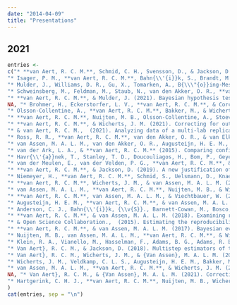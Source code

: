 ```yaml
---
date: "2014-04-09"
title: "Presentations"
---
```


## 2021

```r
entries <-
c("* **van Aert, R. C. M.**, Schmid, C. H., Svensson, D., & Jackson, D. (2021). Study specific prediction intervals for random-effects meta-analysis: A tutorial. *Research Synthesis Methods*, *12*(4), 429-447. doi: [10.1002/jrsm.1490](https://doi.org/10.1002/jrsm.1490) [PDF](NA) [OSF](NA)", 
"* Isager, P. M., **van Aert, R. C. M.**, Bahn{\\'{i}}k, S., Brandt, M. J., DeSoto, A., Giner-Sorolla, R., Krueger, J. I., Perugini, M., Ropovik, I., {van 't Veer}, A. E., Vranka, M., & Lakens, D. (NA). Deciding what to replicate: A formal definition of â\200œreplication valueâ\200  and a decision model for replication study selection.}. *Psychological Methods*, *NA*(NA), NA. doi: [NA](NA) [PDF](NA) [OSF](NA)", 
"* Mulder, J., Williams, D. R., Gu, X., Tomarken, A., B{\\\"{o}}ing-Messing, F., Olsson-Collentine, A., Meijerink-Bosman, M., Menke, J., **van Aert, R. C. M.**, Fox, J.-P.., Hoijtink, H., Rosseel, Y., Wagenmakers, E.-J.., & van Lissa, C. (2021). BFpack: Flexible Bayes factor testing of scientific theories in R. *Journal of Statistical Software*, *100*(18), 1-63. doi: [10.18637/jss.v100.i18](https://www.jstatsoft.org/index.php/jss/article/view/v100i18) [PDF](NA) [OSF](NA)", 
"* Schweinsberg, M., Feldman, M., Staub, N., van den Akker, O. R., **van Aert, R. C. M.**, van Assen, M. A. L. M., Liu, Y., Althoff, T., Heer, J., Kale, A., Mohamed, Z., Amireh, H., {Venkatesh Prasad}, V., Bernstein, A., Robinson, E., Snellman, K., {Amy Sommer}, S., Otner, S. M. G., Robinson, D., Madan, N., Silberzahn, R., Goldstein, P., Tierney, W., Murase, T., Mandl, B., Viganola, D., Strobl, C., Schaumans, C. B. C., Kelchtermans, S., Naseeb, C., {Mason Garrison}, S., Yarkoni, T., {Richard Chan}, C. S., Adie, P., Alaburda, P., Albers, C., Alspaugh, S., Alstott, J., Nelson, A. A., {Ari{\\~{n}}o de la Rubia}, E., Arzi, A., Bahn{\\'{i}}k, {\\v{S}}., Baik, J., {Winther Balling}, L., Banker, S., {Aa Baranger}, D., Barr, D. J., Barros-Rivera, B., Bauer, M., Blaise, E., Boelen, L., {Bohle Carbonell}, K., Briers, R. A., Burkhard, O., Canela, M.-A.., Castrillo, L., Catlett, T., Chen, O., Clark, M., Cohn, B., Coppock, A., Cuguer{\\'{o}}-Escofet, N., Curran, Paul G., Cyrus-Lai, W., Dai, D., {Valentino Dalla Riva}, G., Danielsson, H., Russo, R. de F. S. M., de Silva, N., Derungs, C., Dondelinger, F., {Duarte de Souza}, C., {Tyson Dube}, B., Dubova, M., {Mark Dunn}, B., {Adriaan Edelsbrunner}, P., Finley, S., Fox, N., Gnambs, T., Gong, Y., Grand, E., Greenawalt, B., Han, D., Hanel, P. H. P., Hong, A. B., Hood, D., Hsueh, J., Huang, L., Hui, K. N., Hultman, K. A., Javaid, A., {Ji Jiang}, L., Jong, J., Kamdar, J., Kane, D., Kappler, G., Kaszubowski, E., Kavanagh, C. M., Khabsa, M., Kleinberg, B., Kouros, J., Krause, H., Krypotos, A.-M.., Lavbi{\\v{c}}, D., {Ling Lee}, R., Leffel, T., {Yang Lim}, W., Liverani, S., Loh, B., L{\\o}nsmann, D., {Wei Low}, J., Lu, A., MacDonald, K., Madan, C. R., {Hjorth Madsen}, L., Maimone, C., Mangold, A., Marshall, A., {Ester Matskewich}, H., Mavon, K., McLain, K. L., McNamara, A. A., McNeill, M., Mertens, U., Miller, D., Moore, B., Moore, A., Nantz, E., Nasrullah, Z., Nejkovic, V., Nell, C. S., {Arthur Nelson}, A., Nilsonne, G., Nolan, R., O'Brien, C. E., O'Neill, P., O'Shea, K., Olita, T., Otterbacher, J., Palsetia, D., Pereira, B., Pozdniakov, I., Protzko, J., Reyt, J.-N.., Riddle, T., {Ridhwan Omar Ali}, A., Ropovik, I., Rosenberg, J. M., Rothen, S., Schulte-Mecklenbeck, M., Sharma, N., Shotwell, G., Skarzynski, M., Stedden, W., Stodden, V., Stoffel, M. A., Stoltzman, S., Subbaiah, S., Tatman, R., Thibodeau, P. H., Tomkins, S., Valdivia, A., {Druijff-van de Woestijne}, G. B., Viana, L., Villes{\\`{e}}che, F., {Duncan Wadsworth}, W., Wanders, F., Watts, K., Wells, J. D., Whelpley, C. E., Won, A., Wu, L., Yip, A., Youngflesh, C., Yu, J.-C.., Zandian, A., Zhang, L., Zibman, C., & {Luis Uhlmann}, E. (2021). Same data, different conclusions: Radical dispersion in empirical results when independent analysts operationalize and test the same hypothesis. *Organizational Behavior and Human Decision Processes*, *165*(NA), 228-249. doi: [10.1016/j.obhdp.2021.02.003](https://www.sciencedirect.com/science/article/pii/S0749597821000200) [PDF](NA) [OSF](NA)", 
"* **van Aert, R. C. M.**, & Mulder, J. (2021). Bayesian hypothesis testing and estimation under the marginalized random-effects meta-analysis model. *Psychonomic Bulletin & Review*, *NA*(NA), NA. doi: [10.3758/s13423-021-01918-9](https://doi.org/10.3758/s13423-021-01918-9) [PDF](NA) [OSF](NA)", 
NA, "* Brohmer, H., Eckerstorfer, L. V., **van Aert, R. C. M.**, & Corcoran, K. (2021). Do behavioral observations make people catch the goal? A meta-analysis on goal contagion. *International Review of Social Psychology*, *34*(1), 3. doi: [10.5334/irsp.428](NA) [PDF](NA) [OSF](NA)", 
"* Olsson-Collentine, A., **van Aert, R. C. M.**, Bakker, M., & Wicherts, J. M. (2021). Meta-analyzing the multiverse: A peek under the hood of selective reporting. Manuscript submitted for publication. *NA*, *NA*(NA), NA. doi: [10.31234/osf.io/43yae](NA) [PDF](NA) [OSF](NA)", 
"* **van Aert, R. C. M.**, Nuijten, M. B., Olsson-Collentine, A., Stoevenbelt, A. H., van den Akker, O. R., & Wicherts, J. M. (2021). Comparing the prevalence of statistical reporting inconsistencies in COVID-19 preprints and matched controls: A Registered Report. Conditionally accepted. *Royal Society Open Science*, *NA*(NA), NA. doi: [NA](NA) [PDF](NA) [OSF](NA)", 
"* **van Aert, R. C. M.**, & Wicherts, J. M. (2021). Correcting for outcome reporting bias in a meta-analysis: A meta-regression approach. Manuscript submitted for publication. *NA*, *NA*(NA), NA. doi: [10.31222/osf.io/bn8vd](NA) [PDF](NA) [OSF](NA)", 
"* & van Aert, R. C. M.,  (2021). Analyzing data of a multi-lab replication project with individual participant data meta-analysis: A tutorial. Manuscript submitted for publication. *NA*, *NA*(NA), NA. doi: [10.31222/osf.io/9tmua](NA) [PDF](NA) [OSF](NA)", 
"* Ross, R. R., **van Aert, R. C. M.**, van den Akker, O. R., & van Elk, M. (2021). The role of meta-analysis and preregistration in assessing the evidence for cleansing effects. *Behavioral and Brain Sciences*, *44*(e19), NA. doi: [NA](NA) [PDF](NA) [OSF](NA)", 
"* van Assen, M. A. L. M., van den Akker, O. R., Augusteijn, H. E. M., Bakker, M., Nuijten, M. B., Olsson-Collentine, A., Stoevenbelt, A. H., Wicherts, J. M., & **van Aert, R. C. M.** (2021). The meta-plot: A graphical tool for interpreting the results of a meta-analysis. Manuscript submitted for publication. *NA*, *NA*(NA), NA. doi: [NA](NA) [PDF](NA) [OSF](NA)", 
"* van der Ark, L. A., & **van Aert, R. C. M.** (2015). Comparing confidence intervals for Goodman and Kruskal's gamma coefficient. *Journal of Statistical Computation and Simulation*, *85*(12), 2491-2505. doi: [10.1080/00949655.2014.932791](https://doi.org/10.1080/00949655.2014.932791) [PDF](NA) [OSF](NA)", 
"* Havr{\\'{a}}nek, T., Stanley, T. D., Doucouliagos, H., Bom, P., Geyer-Klingeberg, J., Iwasaki, I., Reed, W. R., Rost, K., & **van Aert, R. C. M.** (2020). Reporting guidelines for meta-analysis in economics. *Journal of Economic Surveys*, *NA*(NA), NA. doi: [10.1111/joes.12363](https://onlinelibrary.wiley.com/doi/abs/10.1111/joes.12363) [PDF](NA) [OSF](NA)", 
"* van der Meulen, E., van der Velden, P. G., **van Aert, R. C. M.**, & van Veldhoven, M. J. P. M. (2020). Longitudinal associations of psychological resilience with mental health and functioning among military personnel: A meta-analysis of prospective studies. *Social Science & Medicine*, *255*(NA), 112814. doi: [https://doi.org/10.1016/j.socscimed.2020.112814](http://www.sciencedirect.com/science/article/pii/S0277953620300332) [PDF](NA) [OSF](NA)", 
"* **van Aert, R. C. M.**, & Jackson, D. (2019). A new justification of the Hartung-Knapp method for random-effects meta-analysis based on weighted least squares regression. *Research Synthesis Methods*, *10*(4), 515-527. doi: [10.1002/jrsm.1356](https://onlinelibrary.wiley.com/doi/abs/10.1002/jrsm.1356) [PDF](NA) [OSF](NA)", 
"* Niemeyer, H., **van Aert, R. C. M.**, Schmid, S., Uelsmann, D., Knaevelsrud, C., & Schulte-Herbrueggen, O. (2020). Publication bias in meta-analyses of posttraumatic stress disorder interventions. *Meta-Psychology*, *NA*(NA), NA. doi: [NA](NA) [PDF](NA) [OSF](NA)", 
"* **van Aert, R. C. M.**, Wicherts, J. M., & van Assen, M. A. L. M. (2019). Publication bias examined in meta-analyses from psychology and medicine: A meta-meta-analysis. *PLOS ONE*, *14*(4), NA. doi: [10.1371/journal.pone.0215052](NA) [PDF](NA) [OSF](NA)", 
"* van Assen, M. A. L. M., **van Aert, R. C. M.**, Nuijten, M. B., & Wicherts, J. M. (2014). Why publishing everything is more effective than selective publishing of statistically significant results. *PLOS ONE*, *9*(1), e84896. doi: [10.1371/journal.pone.0084896](NA) [PDF](NA) [OSF](NA)", 
"* **van Aert, R. C. M.**, van Assen, M. A. L. M., & Viechtbauer, W. (2019). Statistical properties of methods based on the Q-statistic for constructing a confidence interval for the between-study variance in meta-analysis. *Research Synthesis Methods*, *10*(2), 225-239. doi: [10.1002/jrsm.1336](https://onlinelibrary.wiley.com/doi/abs/10.1002/jrsm.1336) [PDF](https://onlinelibrary.wiley.com/doi/epdf/10.1002/jrsm.1336/) [OSF](https://osf.io/kcaqb/)", 
"* Augusteijn, H. E. M., **van Aert, R. C. M.**, & van Assen, M. A. L. M. (2019). The effect of publication bias on the Q test and assessment of heterogeneity. *Psychological Methods*, *24*(1), 116-134. doi: [10.1037/met0000197](NA) [PDF](NA) [OSF](NA)", 
"* Anderson, C. J., Bahn{\\'{i}}k, {\\v{S}}., Barnett-Cowan, M., Bosco, F. A., Chandler, J., Chartier, C. R., Cheung, F., Christopherson, C. D., Cordes, A., Cremata, E. J., {Della Penna}, N., Estel, V., Fedor, A., Fitneva, S. A., Frank, M. C., Grange, J. A., Hartshorne, J. K., Hasselman, F., Henninger, F., van der Hulst, M., Jonas, K. J., Lai, C. K., Levitan, C. A., Miller, J. K., Moore, K. S., Meixner, J. M., Munaf{\\`{o}}, M. R., Neijenhuijs, K. I., Nilsonne, G., Nosek, B. A., Plessow, F., Prenoveau, J. M., Ricker, A. A., Schmidt, K., Spies, J. R., Stieger, S., Strohminger, N., Sullivan, G. B., **van Aert, R. C. M.**, van Assen, M. A. L. M., Vanpaemel, W., Vianello, M., Voracek, M., & Zuni, K. (2016). Response to comment on â\200œEstimating the reproducibility of psychological scienceâ\200. *Science*, *351*(6277), 1037. doi: [10.1126/science.aad9163](http://science.sciencemag.org/content/sci/351/6277/1037.3.full.pdf) [PDF](NA) [OSF](NA)", 
"* **van Aert, R. C. M.**, & van Assen, M. A. L. M. (2018). Examining reproducibility in psychology: A hybrid method for combining a statistically significant original study and a replication. *Behavior Research Methods*, *50*(4), 1515-1539. doi: [10.3758/s13428-017-0967-6](https://doi.org/10.3758/s13428-017-0967-6) [PDF](NA) [OSF](NA)", 
"* & Open Science Collaboration.,  (2015). Estimating the reproducibility of psychological science. *Science*, *349*(6251), NA. doi: [10.1126/science.aac4716](NA) [PDF](NA) [OSF](NA)", 
"* **van Aert, R. C. M.**, & van Assen, M. A. L. M. (2017). Bayesian evaluation of effect size after replicating an original study. *PLOS ONE*, *12*(4), e0175302. doi: [10.1371/journal.pone.0175302](http://dx.doi.org/10.1371%2Fjournal.pone.0175302) [PDF](NA) [OSF](NA)", 
"* Nuijten, M. B., van Assen, M. A. L. M., **van Aert, R. C. M.**, & Wicherts, J. M. (2014). Standard analyses fail to show that US studies overestimate effect sizes in softer research. *Proc Natl Acad Sci USA*, *111*(7), 712-713. doi: [www.pnas.org/cgi/doi/10.1073/pnas.1322149111](NA) [PDF](NA) [OSF](NA)", 
"* Klein, R. A., Vianello, M., Hasselman, F., Adams, B. G., Adams, R. B., Alper, S., Aveyard, M., Axt, J. R., Babalola, M. T., Bahn{\\'{i}}k, S., Batra, R., Berkics, M., Bernstein, M. J., Berry, D. R., Bialobrzeska, O., Binan, E. D., Bocian, K., Brandt, M. J., Busching, R., R{\\'{e}}dei, A. C., Cai, H., Cambier, F., Cantarero, K., Carmichael, C. L., Ceric, F., Chandler, J., Chang, J-H.., Chatard, A., Chen, E. E., Cheong, W., Cicero, D. C., Coen, S., Coleman, J. A., Collisson, B., Conway, M. A., Corker, K. S., Curran, P. G., Cushman, F., Dagona, Z. K., Dalgar, I., {Dalla Rosa}, A., Davis, W. E., de Bruijn, M., {De Schutter}, L., Devos, T., de Vries, M., Dogulu, C., Dozo, N., Dukes, K. N., Dunham, Y., Durrheim, K., Ebersole, C. R., Edlund, J. E., Eller, A., English, A. S., Finck, C., Frankowska, N., Freyre, M-{\\'{A}}.., Friedman, M., Galliani, E. M., Gandi, J. C., Ghoshal, T., Giessner, S. R., Gill, T., Gnambs, T., G{\\'{o}}mez, {\\'{A}}., Gonz{\\'{a}}lez, R., Graham, J., Grahe, J. E., Grahek, I., Green, E. G. T., Hai, K., Haigh, M., Haines, E. L., Hall, M. P., Heffernan, M. E., Hicks, J. A., Houdek, P., Huntsinger, J. R., Huynh, H. P., Ijzerman, H., Inbar, Y., Innes-Ker, {\\AA} H., Jim{\\'{e}}nez-Leal, W., John, M-S.., Joy-Gaba, J. A., Kamiloglu, R. G., Kappes, H. B., Karabati, S., Karick, H., Keller, V. N., Kende, A., Kervyn, N., Knezevic, G., Kovacs, C., Krueger, L. E., Kurapov, G., Kurtz, J., Lakens, D., Lazarevic, L. B., Levitan, C. A., Lewis, N. A., Lins, S., Lipsey, N. P., Losee, J. E., Maassen, E., Maitner, A. T., Malingumu, W., Mallett, R. K., Marotta, S. A., Mededovic, J., Mena-Pacheco, F., Milfont, T. L., Morris, W. L., Murphy, S. C., Myachykov, A., Neave, N., Neijenhuijs, K., Nelson, A. J., Neto, F., {Lee Nichols}, A., Ocampo, A., Odonnell, S. L., Oikawa, H., Oikawa, M., Ong, E., Orosz, G., Osowiecka, M., Packard, G., P{\\'{e}}rez-S{\\'{a}}nchez, R., Petrovic, B., Pilati, R., Pinter, B., Podesta, L., Pogge, G., Pollmann, M. M. H., Rutchick, A. M., Saavedra, P., Saeri, A. K., Salomon, E., Schmidt, K., Sch{\\\"{o}}nbrodt, F. D., Sekerdej, M. B., Sirlop{\\'{u}}, D., Skorinko, J. L. M., Smith, M. A., Smith-Castro, V., Smolders, K. C. H. J., Sobkow, A., Sowden, W., Spachtholz, P., Srivastava, M., Steiner, T. G., Stouten, J., Street, C. N. H., Sundfelt, O. K., Szeto, S., Szumowska, E., Tang, A. C. W., Tanzer, N., Tear, M. J., Theriault, J., Thomae, M., Torres, D., Traczyk, J., Tybur, J. M., Ujhelyi, A., **van Aert, R. C. M.**, van Assen, M. A. L. M., van der Hulst, M., van Lange, P. A. M., van t Veer, A. E., {V{\\'{a}}squez- Echeverr{\\'{i}}a}, A., {Ann Vaughn}, L., V{\\'{a}}zquez, A., Vega, L. D., Verniers, C., Verschoor, M., Voermans, I. P. J., Vranka, M. A., Welch, C., Wichman, A. L., Williams, L. A., Wood, M., Woodzicka, J. A., Wronska, M. K., Young, L., Zelenski, J. M., Zhijia, Z., & Nosek, B. A. (2018). Many Labs 2: Investigating variation in replicability across samples and settings. *Advances in Methods and Practices in Psychological Science*, *1*(4), 443-490. doi: [10.1177/2515245918810225](NA) [PDF](NA) [OSF](NA)", 
"* Van Aert}, R. C. M., & Jackson, D. (2018). Multistep estimators of the between-study variance: The relationship with the Paule-Mandel estimator. *Statistics in Medicine*, *37*(17), 2616-2629. doi: [10.1002/sim.7665](NA) [PDF](NA) [OSF](NA)", 
"* Van Aert}, R. C. M., Wicherts, J. M., & {Van Assen}, M. A. L. M. (2016). Conducting meta-analyses on p-values: Reservations and recommendations for applying p-uniform and p-curve. *Perspectives on Psychological Science*, *11*(5), 713-729. doi: [10.1177/1745691616650874](NA) [PDF](NA) [OSF](NA)", 
"* Wicherts, J. M., Veldkamp, C. L. S., Augusteijn, H. E. M., Bakker, M., **van Aert, R. C. M.**, & van Assen, M. A. L. M. (2016). Degrees of freedom in planning, running, analyzing, and reporting psychological studies: A checklist to avoid p-hacking. *Frontiers in Psychology*, *7*(1832), NA. doi: [10.3389/fpsyg.2016.01832](http://journal.frontiersin.org/article/10.3389/fpsyg.2016.01832) [PDF](NA) [OSF](NA)", 
"* van Assen, M. A. L. M., **van Aert, R. C. M.**, & Wicherts, J. M. (2015). Meta-analysis using effect size distributions of only statistically significant studies. *Psychological Methods*, *20*(3), 293-309. doi: [http://dx.doi.org/10.1037/met0000025](NA) [PDF](NA) [OSF](NA)", 
NA, "* Van Aert}, R. C. M., & {Van Assen}, M. A. L. M. (2021). Correcting for publication bias in a meta-analysis with the p-uniform* method. Manuscript submitted for publication. *NA*, *NA*(NA), NA. doi: [NA](NA) [PDF](NA) [OSF](NA)", 
"* Hartgerink, C. H. J., **van Aert, R. C. M.**, Nuijten, M. B., Wicherts, J. M., & van Assen, M. A. L. M. (2015). Distributions of p-values smaller than .05 in psychology: What is going on?. *PeerJ*, *4:e1935*(NA), NA. doi: [https://doi.org/10.7717/peerj.1935](NA) [PDF](NA) [OSF](NA)"
)
cat(entries, sep = "\n")
```

